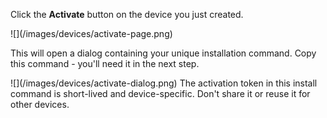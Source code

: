 Click the **Activate** button on the device you just created.

<Frame>
   ![](/images/devices/activate-page.png)
</Frame>

This will open a dialog containing your unique installation command. Copy this command - you'll need it in the next step.

<Frame>
    ![](/images/devices/activate-dialog.png)
</Frame>

<Warning>
The activation token in this install command is short-lived and device-specific. Don't share it or reuse it for other devices.
</Warning>